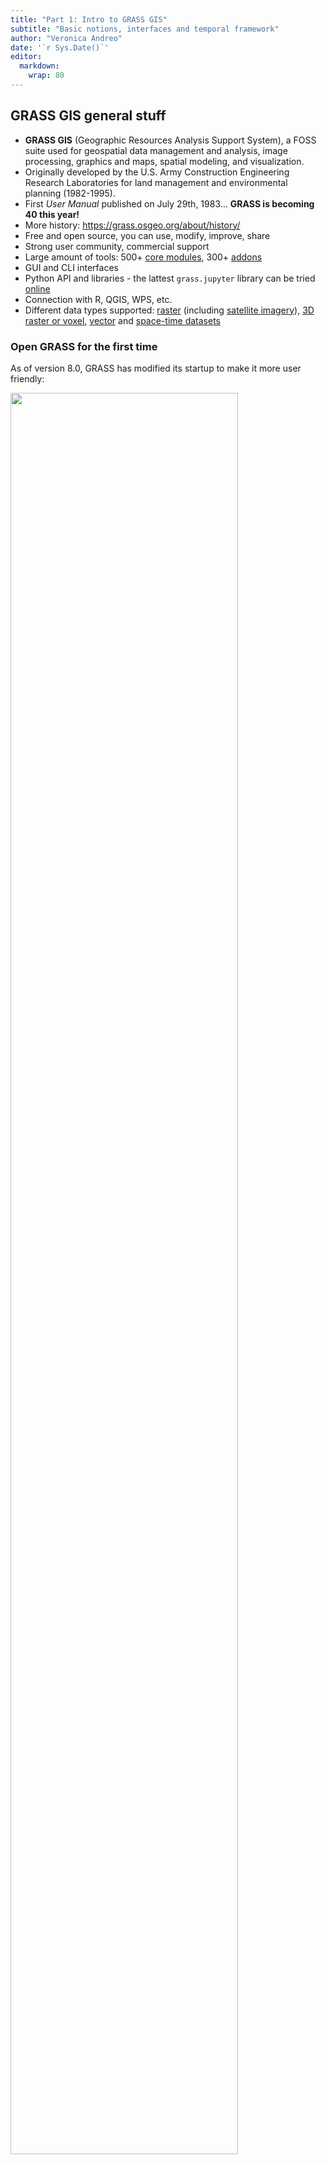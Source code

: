 ```yaml
---
title: "Part 1: Intro to GRASS GIS"
subtitle: "Basic notions, interfaces and temporal framework"
author: "Veronica Andreo"
date: '`r Sys.Date()`'
editor: 
  markdown: 
    wrap: 80
---
```


## GRASS GIS general stuff

- **GRASS GIS** (Geographic Resources Analysis Support System), a FOSS suite
used for geospatial data management and analysis, image processing, graphics
and maps, spatial modeling, and visualization.
- Originally developed by the U.S. Army Construction Engineering Research
Laboratories for land management and environmental planning (1982-1995).
- First *User Manual* published on July 29th, 1983... **GRASS is becoming 40 this year!**
- More history: <https://grass.osgeo.org/about/history/>
- Free and open source, you can use, modify, improve, share
- Strong user community, commercial support
- Large amount of tools: 500+ [core modules](#modules), 300+ [addons](#addons)
- GUI and CLI interfaces
- Python API and libraries - the lattest `grass.jupyter` library can be tried
[online](https://mybinder.org/v2/gh/OSGeo/grass/c173461?urlpath=lab%2Ftree%2Fdoc%2Fnotebooks%2Fgrass_jupyter.ipynb)
- Connection with R, QGIS, WPS, etc.
- Different data types supported:
[raster](https://grass.osgeo.org/grass-stable/manuals/rasterintro.html)
(including [satellite
imagery](https://grass.osgeo.org/grass-stable/manuals/imageryintro.html)),
[3D raster or
voxel](https://grass.osgeo.org/grass-stable/manuals/raster3dintro.html),
[vector](https://grass.osgeo.org/grass-stable/manuals/vectorintro.html) and
[space-time
datasets](https://grass.osgeo.org/grass-stable/manuals/temporalintro.html)

### Open GRASS for the first time

As of version 8.0, GRASS has modified its startup to make it more user friendly:

![](assets/img/studio/grass_start.png){width="85%" fig-align="center"}

From the **Data** catalog tab you can manage several actions and if 
you do not yet have imported data into the GRASS database, the 
software creates the directory structure or database automatically.

### Database

- **GRASS database** (directory with projects): When running GRASS GIS for the
  first time, a folder named "grassdata" is automatically created. Depending
  on the operating system, it can be found in `$HOME` (\*nix) or
  `My Documents` (MS Windows).
- **Location** (a project): A location is defined by its coordinate reference
  system (CRS). The location that is automatically created is in WGS84
  (EPSG:4326). If you have data in another CRS, you should ideally create a
  new location.
- **Mapset** (a subproject): Each location can have many mapsets to manage
  different aspects or sub-regions of a project. When creating a new location,
  GRASS GIS automatically creates a special mapset called *PERMANENT* where
  the central data of the project (e.g., base maps, road network, dem, etc.)
  can be stored.


![](assets/img/studio/grass_database.png){width="60%" fig-align="center"}


::: callout-note
More info: https://grass.osgeo.org/grass-stable/manuals/grass_database.html.
:::

### Computational region

Another fundamental concept of GRASS GIS (and very useful when working with
raster data) is that of the **computational region**. It refers to the boundary
configuration of the analysis area and spatial resolution (raster). The
**computational region** can be defined and modified with the command
[g.region](https://grass.osgeo.org/grass-stable/manuals/g.region.html) to the
extent of a vector map, a raster or manually to some area of interest. The
*output raster maps will have an extent and spatial resolution equal to the
computational region*, while vector maps are always processed at their original
extent.

![](assets/img/studio/region.png){width="60%" fig-align="center"}


::: callout-note
For more details, see the wiki on [Computational Region](https://grasswiki.osgeo.org/wiki/Computational_region).
:::

### Modules and extensions

GRASS has more than [500
modules](https://grass.osgeo.org/grass-stable/manuals/full_index.html) for the
most varied tasks:

| Prefix                                                                   | Function class | Type of command         | Example                                                                                                                |
|------------------|:--------------|:--------------|:--------------------------------|
| [g.\*](https://grass.osgeo.org/grass-stable/manuals/full_index.html#g)   | general        | general data management | [g.rename](https://grass.osgeo.org/grass-stable/manuals/g.rename.html): renames map                                    |
| [d.\*](https://grass.osgeo.org/grass-stable/manuals/full_index.html#d)   | display        | graphical output        | [d.rast](https://grass.osgeo.org/grass-stable/manuals/d.rast.html): display raster map                                 |
| [r.\*](https://grass.osgeo.org/grass-stable/manuals/full_index.html#r)   | raster         | raster processing       | [r.mapcalc](https://grass.osgeo.org/grass-stable/manuals/r.mapcalc.html): map algebra                                  |
| [v.\*](https://grass.osgeo.org/grass-stable/manuals/full_index.html#r)   | vector         | vector processing       | [v.clean](https://grass.osgeo.org/grass-stable/manuals/v.clean.html): topological cleaning                             |
| [i.\*](https://grass.osgeo.org/grass-stable/manuals/full_index.html#i)   | imagery        | imagery processing      | [i.pca](https://grass.osgeo.org/grass-stable/manuals/i.pca.html): Principal Components Analysis on imagery group       |
| [r3.\*](https://grass.osgeo.org/grass-stable/manuals/full_index.html#r3) | voxel          | 3D raster processing    | [r3.stats](https://grass.osgeo.org/grass-stable/manuals/r3.stats.html): voxel statistics                               |
| [db.\*](https://grass.osgeo.org/grass-stable/manuals/full_index.html#db) | database       | database management     | [db.select](https://grass.osgeo.org/grass-stable/manuals/db.select.html): select value(s) from table                   |
| [ps.\*](https://grass.osgeo.org/grass-stable/manuals/full_index.html#ps) | postscript     | PostScript map creation | [ps.map](https://grass.osgeo.org/grass-stable/manuals/ps.map.html): PostScript map creation                            |
| [t.\*](https://grass.osgeo.org/grass-stable/manuals/full_index.html#t)   | temporal       | space-time datasets     | [t.rast.aggregate](https://grass.osgeo.org/grass-stable/manuals/t.rast.aggregate.html): raster time series aggregation |

Extensions or [**add-ons**](https://grass.osgeo.org/grass-stable/manuals/addons/) 
can be installed from the [central GitHub repository](https://github.com/OSGeo/grass-addons)
or from *other users' GitHub* (or similar repositories) using the command
[g.extension](https://grass.osgeo.org/grass-stable/manuals/g.extension.html).
For example:

``` bash
 # install an extension from the GRASS GIS repository
 g.extension extension=r.hants
 
 # install an extension from another GitHub repository
 g.extension extension=r.change.stats \
   url=https://github.com/mundialis/r.change.stats
```

### Graphical User Interface (GUI)

![](assets/img/studio/Single_Window_GUI.png){width="870px" fig-align="center"}


### Command line

![](assets/img/studio/grass_command_line.png){width="65%" fig-align="center"}


## GRASS + {{< fa brands python >}}

There are different Python libraries delivered with GRASS GIS, we'll use 2 of 
them:

- `grass.script` which provides Python interface to launch GRASS GIS modules in scripts
- `grass.jupyter` which offers classes and setup functions for running GRASS GIS in Jupyter Notebooks

Other Python libraries delivered with GRASS GIS include: pygrass, the temporal 
framework, the testing framework, among others.


We can use Python within GRASS GUI, within Jupyter notebooks, or from our 
preferred IDE. See the options within the GUI:

![](assets/img/studio/grass_and_python_gui.png)

::: {.callout-note}
See <https://grass.osgeo.org/grass-stable/manuals/libpython/index.html> for further 
details.
:::


## GRASS + {{< fa brands r-project >}} through `rgrass` package

We can use [R within a GRASS GIS
session](https://grasswiki.osgeo.org/wiki/R_statistics/rgrass7#R_within_GRASS)
or use [GRASS GIS within an R
session](https://grasswiki.osgeo.org/wiki/R_statistics/rgrass7#GRASS_within_R).
We'll explore this further in the last part of this session.

![](assets/img/studio/RwithinGRASS_and_Rstudio_from_grass.png)


## Demo session overview

Habitat suitability mapping for the Asian tiger mosquito in Northern Italy based
on variables derived from daily LST data

- **GRASS**
    - Import species records
    - Create random background points
    - Create different environmental layers from daily LST data
- **R**
    - Read data from GRASS into R
    - Model species distribution
    - Model evaluation
    - Visualization of results

![](assets/img/lecture/workflow_sdm_other.png){width="85%" fig-align="center"}


### Data for the session

<img src="assets/img/studio/aedes_albopictus.jpg" width="30%" align="right"/>

- Records of *Aedes albopictus* (Asian tiger mosquito) in Northern Italy
  downloaded from [GBIF](https://www.gbif.org/)
- Average daily MODIS LST reconstructed by 
  [mundialis GmbH & Co. KG](https://www.mundialis.de/en/) based on @metz_new_2017:
    - 1 km spatial resolution
    - Converted to Celsius degrees

<img src="assets/img/studio/lst_north_italy_2014.png" width="40%" align="right" padding-right="15px"/>


### Get the sample location

- Create a folder named `grass_ncsu_2023`
- Within `grass_ncsu_2023` create a folder named `grassdata`
- Download and unzip [eu_laea location with LST mapset](https://drive.google.com/file/d/1z1b2NLC4Z6yzz_57RddTdRRK_gUkd7fU/view?usp=sharing)
and unzip within your `grassdata` folder
- Download [mosquito data](https://github.com/veroandreo/grass_ncsu_2023/raw/main/data/aedes_albopictus.gpkg) and drop it within `grass_ncsu_2023`

The `grass_ncsu_2023` folder's tree should look like this:

```         
  grass_ncsu_2023/
  ├── aedes_albopictus.gpkg
  └── grassdata
      └── eu_laea
          ├── italy_LST_daily
          └── PERMANENT

```

# GRASS GIS HELP!!!

- [g.manual](https://grass.osgeo.org/grass76/manuals/g.manual.html):
  in the main GUI under Help or just pressing *F1*
- `--help` or `--h` flag after the module name in the terminal
- [GRASS website](https://grass.osgeo.org/): rich [learn](https://grass.osgeo.org/learn/) section with links to videos, tutorials, courses, books, etc.
- [GRASS wiki](https://grasswiki.osgeo.org/wiki/GRASS-Wiki): examples,
  explanations on particular modules or tasks,
  [tutorials](https://grasswiki.osgeo.org/wiki/Category:Tutorial),
  applications, etc.
- grass-user mailing list: [subscribe](https://lists.osgeo.org/mailman/listinfo/grass-user) and post or check the [archives](https://lists.osgeo.org/pipermail/grass-user/)
- Link to source code and history in each module manual page, eg., 
[t.rast.algebra](https://grass.osgeo.org/grass-stable/manuals/t.rast.algebra.html)

![](assets/img/studio/source_code_link.png){width="650px" fig-align="center"}


## Other (very) useful links

- [GRASS intro workshop held at NCSU](https://ncsu-osgeorel.github.io/grass-intro-workshop/)
- [Unleash the power of GRASS GIS at US-IALE 2017](https://grasswiki.osgeo.org/wiki/Unleash_the_power_of_GRASS_GIS_at_US-IALE_2017)
- [Temporal data processing wiki](https://grasswiki.osgeo.org/wiki/Temporal_data_processing)
- [GRASS GIS and R for time series processing wiki](https://grasswiki.osgeo.org/wiki/Temporal_data_processing/GRASS_R_raster_time_series_processing)
- [GRASS GIS temporal workshop at NCSU](http://ncsu-geoforall-lab.github.io/grass-temporal-workshop/)
- [GRASS GIS course in Jena](https://training.gismentors.eu/grass-gis-workshop-jena/index.html)
- [GRASS GIS course IRSAE](http://training.gismentors.eu/grass-gis-irsae-winter-course-2018/index.html)
- [GRASS GIS course in Argentina](https://gitlab.com/veroandreo/curso-grass-gis-rioiv)

# References

:::{#refs}

:::